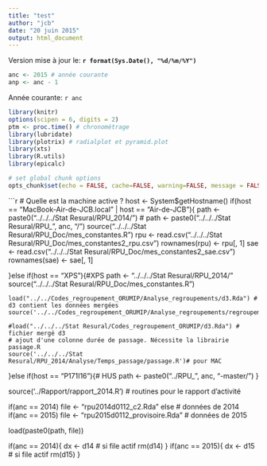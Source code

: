 ```yaml
---
title: "test"
author: "jcb"
date: "20 juin 2015"
output: html_document
---
```


Version mise à jour le: __`r format(Sys.Date(), "%d/%m/%Y")`__

```r
anc <- 2015 # année courante
anp <- anc - 1
```

Année courante: `r anc`

```r
library(knitr)
options(scipen = 6, digits = 2)
ptm <- proc.time() # chronométrage
library(lubridate)
library(plotrix) # radialplot et pyramid.plot
library(xts)
library(R.utils)
library(epicalc)

# set global chunk options
opts_chunk$set(echo = FALSE, cache=FALSE, warning=FALSE, message = FALSE, tidy=FALSE, fig.width=8, fig.height=6, scipen= 1, digits = 2)
```

```r
# Quelle est la machine active ?
host <- System$getHostname()
if(host == "MacBook-Air-de-JCB.local" | host == "Air-de-JCB"){
    path <- paste0("../../../Stat Resural/RPU_2014/")
    # path <- paste0("../../../Stat Resural/RPU_", anc, "/")
    source("../../../Stat Resural/RPU_Doc/mes_constantes.R")
    rpu <- read.csv("../../../Stat Resural/RPU_Doc/mes_constantes2_rpu.csv")
    rownames(rpu) <- rpu[, 1]
    sae <- read.csv("../../../Stat Resural/RPU_Doc/mes_constantes2_sae.csv")
    rownames(sae) <- sae[, 1]
    
}else if(host == "XPS"){#XPS
    path <- "../../../Stat Resural/RPU_2014/"
    source("../../../Stat Resural/RPU_Doc/mes_constantes.R")
    
    load("../../Codes_regroupement_ORUMIP/Analyse_regroupements/d3.Rda") # d3 contient les données mergées
    source('../../Codes_regroupement_ORUMIP/Analyse_regroupements/regroupement.R')
    
    #load("../../../Stat Resural/Codes_regroupement_ORUMIP/d3.Rda") # fichier mergé d3
    # ajout d'une colonne durée de passage. Nécessite la librairie passage.R
    source('../../../Stat Resural/RPU_2014/Analyse/Temps_passage/passage.R')# pour MAC
    
}else if(host == "P171I16"){# HUS
    path <- paste0("../RPU_", anc, "-master/")
}

source('../Rapport/rapport_2014.R') # routines pour le rapport d'activité

if(anc == 2014)
    file <- "rpu2014d0112_c2.Rda" else # données de 2014
if(anc == 2015)
    file <- "rpu2015d0112_provisoire.Rda" # données de 2015

load(paste0(path, file))

if(anc == 2014){
    dx <- d14 # si file actif
    rm(d14)
    }
if(anc == 2015){
    dx <- d15 # si file actif
    rm(d15)
    }